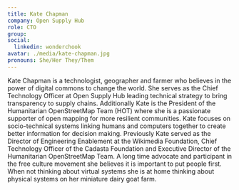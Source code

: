 ```yaml
---
title: Kate Chapman
company: Open Supply Hub
role: CTO
group:
social:
  linkedin: wonderchook
avatar: ./media/kate-chapman.jpg
pronouns: She/Her They/Them
---
```

Kate Chapman is a technologist, geographer and farmer who believes in the power of digital commons to change the world. She serves as the Chief Technology Officer at Open Supply Hub leading technical strategy to bring transparency to supply chains. Additionally Kate is the President of the Humanitarian OpenStreetMap Team (HOT) where she is a passionate supporter of open mapping for more resilient communities. Kate focuses on socio-technical systems linking humans and computers together to create better information for decision making.
Previously Kate served as the Director of Engineering Enablement at the Wikimedia Foundation, Chief Technology Officer of the Cadasta Foundation and Executive Director of the Humanitarian OpenStreetMap Team. A long time advocate and participant in the free culture movement she believes it is important to put people first. When not thinking about virtual systems she is at home thinking about physical systems on her miniature dairy goat farm.